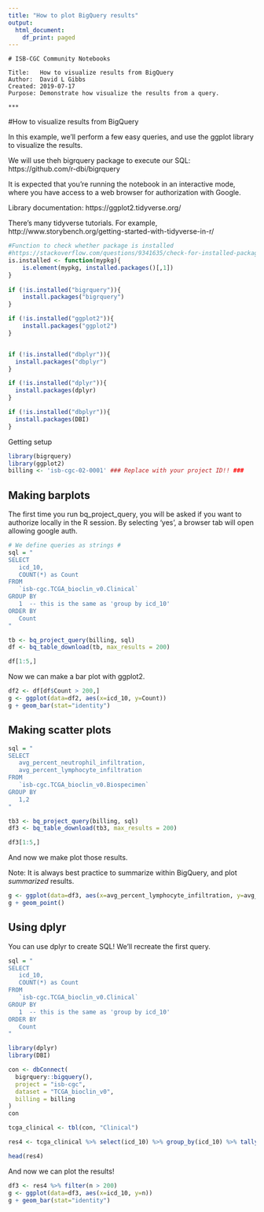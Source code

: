 ```yaml
---
title: "How to plot BigQuery results"
output:
  html_document:
    df_print: paged
---
```


```
# ISB-CGC Community Notebooks

Title:   How to visualize results from BigQuery
Author:  David L Gibbs
Created: 2019-07-17
Purpose: Demonstrate how visualize the results from a query.

***
```

#How to visualize results from BigQuery

In this example, we'll perform a few easy queries, and use the ggplot library to visualize the results.

We will use theh bigrquery package to execute our SQL:  https://github.com/r-dbi/bigrquery

It is expected that you're running the notebook in an interactive mode, 
where you have access to a web browser for authorization with Google.

Library documentation: https://ggplot2.tidyverse.org/

There's many tidyverse tutorials. For example, http://www.storybench.org/getting-started-with-tidyverse-in-r/


```r
#Function to check whether package is installed
#https://stackoverflow.com/questions/9341635/check-for-installed-packages-before-running-install-packages
is.installed <- function(mypkg){
    is.element(mypkg, installed.packages()[,1])
} 
  
if (!is.installed("bigrquery")){
    install.packages("bigrquery")
}

if (!is.installed("ggplot2")){
    install.packages("ggplot2")
}


if (!is.installed("dbplyr")){
  install.packages("dbplyr")
}

if (!is.installed("dplyr")){
  install.packages(dplyr)
}

if (!is.installed("dbplyr")){
  install.packages(DBI)
}

```

Getting setup

```r
library(bigrquery)
library(ggplot2)
billing <- 'isb-cgc-02-0001' ### Replace with your project ID!! ### 
```

## Making barplots

The first time you run bq_project_query, you will be asked if you want to authorize locally
in the R session.  By selecting 'yes', a browser tab will open allowing google auth.

```r
# We define queries as strings #
sql = "
SELECT
   icd_10,
   COUNT(*) as Count
FROM
   `isb-cgc.TCGA_bioclin_v0.Clinical`
GROUP BY
   1  -- this is the same as 'group by icd_10'
ORDER BY
   Count
"

tb <- bq_project_query(billing, sql)
df <- bq_table_download(tb, max_results = 200)

df[1:5,]
```

Now we can make a bar plot with ggplot2.

```r

df2 <- df[df$Count > 200,]
g <- ggplot(data=df2, aes(x=icd_10, y=Count))
g + geom_bar(stat="identity")


```

## Making scatter plots

```r

sql = "
SELECT
   avg_percent_neutrophil_infiltration,
   avg_percent_lymphocyte_infiltration
FROM
   `isb-cgc.TCGA_bioclin_v0.Biospecimen`
GROUP BY
   1,2
"

tb3 <- bq_project_query(billing, sql)
df3 <- bq_table_download(tb3, max_results = 200)

df3[1:5,]

```

And now we make plot those results.

Note: It is always best practice to summarize within BigQuery, 
and plot *summarized* results.

```r

g <- ggplot(data=df3, aes(x=avg_percent_lymphocyte_infiltration, y=avg_percent_neutrophil_infiltration))
g + geom_point()

```


## Using dplyr

You can use dplyr to create SQL!
We'll recreate the first query.

```r

sql = "
SELECT
   icd_10,
   COUNT(*) as Count
FROM
   `isb-cgc.TCGA_bioclin_v0.Clinical`
GROUP BY
   1  -- this is the same as 'group by icd_10'
ORDER BY
   Count
"

library(dplyr)
library(DBI)

con <- dbConnect(
  bigrquery::bigquery(),
  project = "isb-cgc",
  dataset = "TCGA_bioclin_v0",
  billing = billing
)
con

tcga_clinical <- tbl(con, "Clinical")

res4 <- tcga_clinical %>% select(icd_10) %>% group_by(icd_10) %>% tally()

head(res4)
```


And now we can plot the results!

```r

df3 <- res4 %>% filter(n > 200)
g <- ggplot(data=df3, aes(x=icd_10, y=n))
g + geom_bar(stat="identity")

```



